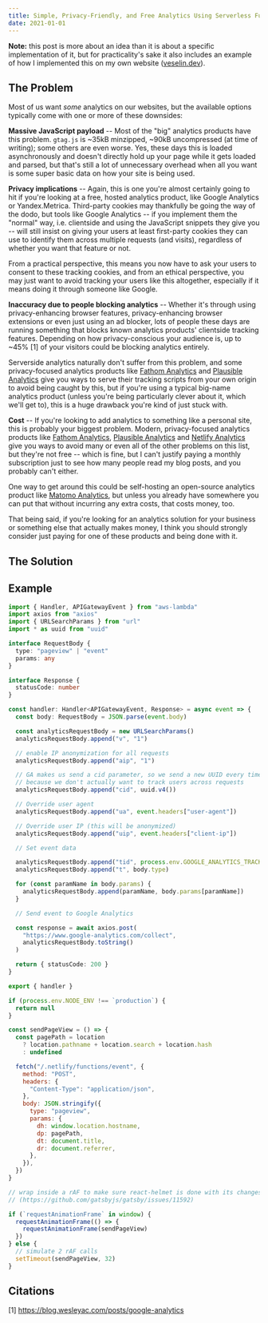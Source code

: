 ```yaml
---
title: Simple, Privacy-Friendly, and Free Analytics Using Serverless Functions
date: 2021-01-01
---
```


**Note:** this post is more about an idea than it is about a specific implementation of it, but for practicality's sake it also includes an example of how I implemented this on my own website ([veselin.dev](https://veselin.dev)).

## The Problem

Most of us want _some_ analytics on our websites, but the available options typically come with one or more of these downsides:

**Massive JavaScript payload** -- Most of the "big" analytics products have this problem. `gtag.js` is ~35kB minzipped, ~90kB uncompressed (at time of writing); some others are even worse. Yes, these days this is loaded asynchronously and doesn't directly hold up your page while it gets loaded and parsed, but that's still a lot of unnecessary overhead when all you want is some super basic data on how your site is being used.

**Privacy implications** -- Again, this is one you're almost certainly going to hit if you're looking at a free, hosted analytics product, like Google Analytics or Yandex.Metrica. Third-party cookies may thankfully be going the way of the dodo, but tools like Google Analytics -- if you implement them the "normal" way, i.e. clientside and using the JavaScript snippets they give you -- will still insist on giving your users at least first-party cookies they can use to identify them across multiple requests (and visits), regardless of whether you want that feature or not.

From a practical perspective, this means you now have to ask your users to consent to these tracking cookies, and from an ethical perspective, you may just want to avoid tracking your users like this altogether, especially if it means doing it through someone like Google.

**Inaccuracy due to people blocking analytics** -- Whether it's through using privacy-enhancing browser features, privacy-enhancing browser extensions or even just using an ad blocker, lots of people these days are running something that blocks known analytics products' clientside tracking features. Depending on how privacy-conscious your audience is, up to ~45% [1] of your visitors could be blocking analytics entirely.

Serverside analytics naturally don't suffer from this problem, and some privacy-focused analytics products like [Fathom Analytics](https://usefathom.com/support/custom-domains) and [Plausible Analytics](https://plausible.io/docs/custom-domain) give you ways to serve their tracking scripts from your own origin to avoid being caught by this, but if you're using a typical big-name analytics product (unless you're being particularly clever about it, which we'll get to), this is a huge drawback you're kind of just stuck with.

**Cost** -- If you're looking to add analytics to something like a personal site, this is probably your biggest problem. Modern, privacy-focused analytics products like [Fathom Analytics](https://usefathom.com/), [Plausible Analytics](https://plausible.io/) and [Netlify Analytics](https://www.netlify.com/products/analytics/) give you ways to avoid many or even all of the other problems on this list, but they're not free -- which is fine, but I can't justify paying a monthly subscription just to see how many people read my blog posts, and you probably can't either.

One way to get around this could be self-hosting an open-source analytics product like [Matomo Analytics](), but unless you already have somewhere you can put that without incurring any extra costs, that costs money, too.

That being said, if you're looking for an analytics solution for your business or something else that actually makes money, I think you should strongly consider just paying for one of these products and being done with it.

## The Solution

## Example

```typescript
import { Handler, APIGatewayEvent } from "aws-lambda"
import axios from "axios"
import { URLSearchParams } from "url"
import * as uuid from "uuid"

interface RequestBody {
  type: "pageview" | "event"
  params: any
}

interface Response {
  statusCode: number
}

const handler: Handler<APIGatewayEvent, Response> = async event => {
  const body: RequestBody = JSON.parse(event.body)

  const analyticsRequestBody = new URLSearchParams()
  analyticsRequestBody.append("v", "1")

  // enable IP anonymization for all requests
  analyticsRequestBody.append("aip", "1")

  // GA makes us send a cid parameter, so we send a new UUID every time
  // because we don't actually want to track users across requests
  analyticsRequestBody.append("cid", uuid.v4())

  // Override user agent
  analyticsRequestBody.append("ua", event.headers["user-agent"])

  // Override user IP (this will be anonymized)
  analyticsRequestBody.append("uip", event.headers["client-ip"])

  // Set event data

  analyticsRequestBody.append("tid", process.env.GOOGLE_ANALYTICS_TRACKING_ID)
  analyticsRequestBody.append("t", body.type)

  for (const paramName in body.params) {
    analyticsRequestBody.append(paramName, body.params[paramName])
  }

  // Send event to Google Analytics

  const response = await axios.post(
    "https://www.google-analytics.com/collect",
    analyticsRequestBody.toString()
  )

  return { statusCode: 200 }
}

export { handler }
```

```javascript
if (process.env.NODE_ENV !== `production`) {
  return null
}

const sendPageView = () => {
  const pagePath = location
    ? location.pathname + location.search + location.hash
    : undefined

  fetch("/.netlify/functions/event", {
    method: "POST",
    headers: {
      "Content-Type": "application/json",
    },
    body: JSON.stringify({
      type: "pageview",
      params: {
        dh: window.location.hostname,
        dp: pagePath,
        dt: document.title,
        dr: document.referrer,
      },
    }),
  })
}

// wrap inside a rAF to make sure react-helmet is done with its changes
// (https://github.com/gatsbyjs/gatsby/issues/11592)

if (`requestAnimationFrame` in window) {
  requestAnimationFrame(() => {
    requestAnimationFrame(sendPageView)
  })
} else {
  // simulate 2 rAF calls
  setTimeout(sendPageView, 32)
}
```

## Citations

[1] https://blog.wesleyac.com/posts/google-analytics
